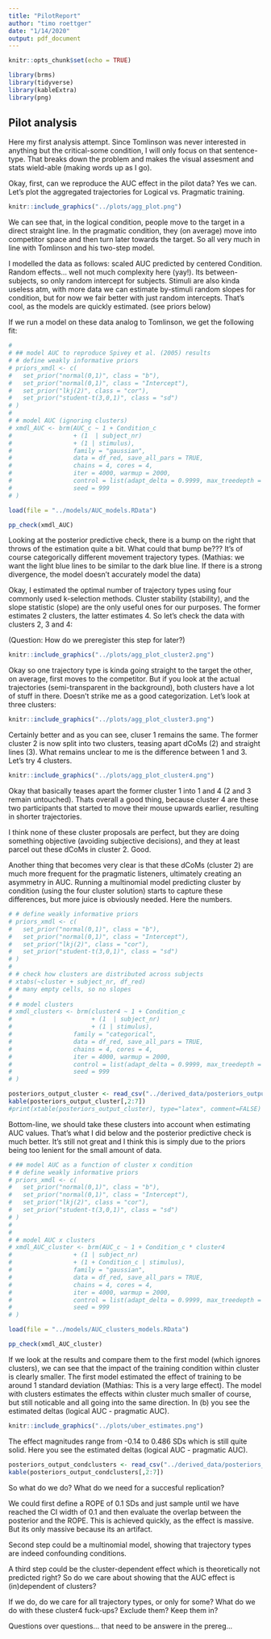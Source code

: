 ```yaml
---
title: "PilotReport"
author: "timo roettger"
date: "1/14/2020"
output: pdf_document
---
```


```r
knitr::opts_chunk$set(echo = TRUE)

library(brms)
library(tidyverse)
library(kableExtra)
library(png)

```

## Pilot analysis

Here my first analysis attempt. Since Tomlinson was never interested in anything but the critical-some condition, I will only focus on that sentence-type. That breaks down the problem and makes the visual assesment and stats wield-able (making words up as I go). 

Okay, first, can we reproduce the AUC effect in the pilot data? Yes we can. Let's plot the aggregated trajectories for Logical vs. Pragmatic training.

```r

knitr::include_graphics("../plots/agg_plot.png")


```

We can see that, in the logical condition, people move to the target in a direct straight line. In the pragmatic condition, they (on average) move into competitor space and then turn later towards the target. So all very much in line with Tomlinson and his two-step model.

I modelled the data as follows: scaled AUC predicted by centered Condition. Random effects... well not much complexity here (yay!). Its between-subjects, so only random intercept for subjects. Stimuli are also kinda useless atm, with more data we can estimate by-stimuli random slopes for condition, but for now we fair better with just random intercepts. That's cool, as the models are quickly estimated. (see priors below)

If we run a model on these data analog to Tomlinson, we get the following fit:

```r
# 
# ## model AUC to reproduce Spivey et al. (2005) results
# # define weakly informative priors
# priors_xmdl <- c(
#   set_prior("normal(0,1)", class = "b"),
#   set_prior("normal(0,1)", class = "Intercept"),
#   set_prior("lkj(2)", class = "cor"),
#   set_prior("student-t(3,0,1)", class = "sd")
# )
# 
# # model AUC (ignoring clusters)
# xmdl_AUC <- brm(AUC_c ~ 1 + Condition_c
#                 + (1  | subject_nr)
#                 + (1 | stimulus),
#                 family = "gaussian",
#                 data = df_red, save_all_pars = TRUE,
#                 chains = 4, cores = 4,
#                 iter = 4000, warmup = 2000,
#                 control = list(adapt_delta = 0.9999, max_treedepth = 12),
#                 seed = 999
# )

load(file = "../models/AUC_models.RData")

pp_check(xmdl_AUC)

```

Looking at the posterior predictive check, there is a bump on the right that throws of the estimation quite a bit. What could that bump be??? It's of course categorically different movement trajectory types. (Mathias: we want the light blue lines to be similar to the dark blue line. If there is a strong divergence, the model doesn't accurately model the data)

Okay, I estimated the optimal number of trajectory types using four commonly used k-selection methods. Cluster stability (stability), and the slope statistic (slope) are the only useful ones for our purposes. The former estimates 2 clusters, the latter estimates 4. So let's check the data with clusters 2, 3 and 4:

(Question: How do we preregister this step for later?)

```r

knitr::include_graphics("../plots/agg_plot_cluster2.png")

```

Okay so one trajectory type is kinda going straight to the target the other, on average, first moves to the competitor. But if you look at the actual trajectories (semi-transparent in the background), both clusters have a lot of stuff in there. Doesn't strike me as a good categorization. Let's look at three clusters:


```r

knitr::include_graphics("../plots/agg_plot_cluster3.png")

```

Certainly better and as you can see, cluser 1 remains the same. The former cluster 2 is now split into two clusters, teasing apart dCoMs (2) and straight lines (3). What remains unclear to me is the difference between 1 and 3. Let's try 4 clusters.


```r

knitr::include_graphics("../plots/agg_plot_cluster4.png")

```

Okay that basically teases apart the former cluster 1 into 1 and 4 (2 and 3 remain untouched). Thats overall a good thing, because cluster 4 are these two participants that started to move their mouse upwards earlier, resulting in shorter trajectories.

I think none of these cluster proposals are perfect, but they are doing something objective (avoiding subjective decisions), and they at least parcel out these dCoMs in cluster 2. Good. 

Another thing that becomes very clear is that these dCoMs (cluster 2) are much more frequent for the pragmatic listeners, ultimately creating an asymmetry in AUC. Running a multinomial model predicting cluster by condition (using the four cluster solution) starts to capture these differences, but more juice is obviously needed. Here the numbers.

```r


# # define weakly informative priors
# priors_xmdl <- c(
#   set_prior("normal(0,1)", class = "b"),
#   set_prior("normal(0,1)", class = "Intercept"),
#   set_prior("lkj(2)", class = "cor"),
#   set_prior("student-t(3,0,1)", class = "sd")
# )
# 
# # check how clusters are distributed across subjects
# xtabs(~cluster + subject_nr, df_red)
# # many empty cells, so no slopes
# 
# # model clusters
# xmdl_clusters <- brm(cluster4 ~ 1 + Condition_c
#                      + (1  | subject_nr)
#                      + (1 | stimulus),
#                 family = "categorical",
#                 data = df_red, save_all_pars = TRUE,
#                 chains = 4, cores = 4,
#                 iter = 4000, warmup = 2000,
#                 control = list(adapt_delta = 0.9999, max_treedepth = 12),
#                 seed = 999
# )

posteriors_output_cluster <- read_csv("../derived_data/posteriors_output_cluster.csv")
kable(posteriors_output_cluster[,2:7])
#print(xtable(posteriors_output_cluster), type="latex", comment=FALSE)

```

Bottom-line, we should take these clusters into account when estimating AUC values. That's what I did below and the posterior predictive check is much better. It's still not great and I think this is simply due to the priors being too lenient for the small amount of data.

```r

# ## model AUC as a function of cluster x condition
# # define weakly informative priors
# priors_xmdl <- c(
#   set_prior("normal(0,1)", class = "b"),
#   set_prior("normal(0,1)", class = "Intercept"),
#   set_prior("lkj(2)", class = "cor"),
#   set_prior("student-t(3,0,1)", class = "sd")
# )
# 
# 
# # model AUC x clusters
# xmdl_AUC_cluster <- brm(AUC_c ~ 1 + Condition_c * cluster4
#                 + (1 | subject_nr)
#                 + (1 + Condition_c | stimulus),
#                 family = "gaussian",
#                 data = df_red, save_all_pars = TRUE,
#                 chains = 4, cores = 4,
#                 iter = 4000, warmup = 2000,
#                 control = list(adapt_delta = 0.9999, max_treedepth = 12),
#                 seed = 999
# )

load(file = "../models/AUC_clusters_models.RData")

pp_check(xmdl_AUC_cluster)

```

If we look at the results and compare them to the first model (which ignores clusters), we can see that the impact of the training condition within cluster is clearly smaller. The first model estimated the effect of training to be around 1 standard deviation (Mathias: This is a very large effect). The model with clusters estimates the effects within cluster much smaller of course, but still noticable and all going into the same direction. In (b) you see the estimated deltas (logical AUC - pragmatic AUC).


```r

knitr::include_graphics("../plots/uber_estimates.png")

```

The effect magnitudes range from -0.14 to 0.486 SDs which is still quite solid. Here you see the estimated deltas (logical AUC - pragmatic AUC).

```r

posteriors_output_condclusters <- read_csv("../derived_data/posteriors_output_condclusters.csv")
kable(posteriors_output_condclusters[,2:7])

```

So what do we do? What do we need for a succesful replication? 

We could first define a ROPE of 0.1 SDs and just sample until we have reached the CI width of 0.1 and then evaluate the overlap between the posterior and the ROPE. This is achieved quickly, as the effect is massive. But its only massive because its an artifact. 

Second step could be a multinomial model, showing that trajectory types are indeed confounding conditions. 

A third step could be the cluster-dependent effect which is theoretically not predicted right? So do we care about showing that the AUC effect is (in)dependent of clusters?

If we do, do we care for all trajectory types, or only for some? What do we do with these cluster4 fuck-ups? Exclude them? Keep them in?

Questions over questions... that need to be answere in the prereg...
